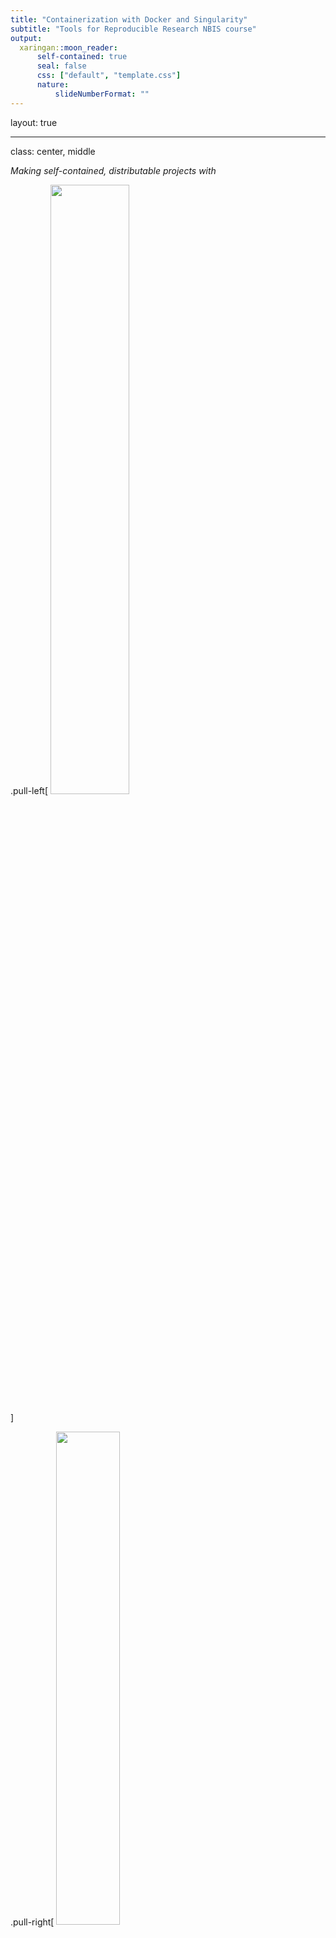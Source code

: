 ```yaml
---
title: "Containerization with Docker and Singularity"
subtitle: "Tools for Reproducible Research NBIS course"
output:
  xaringan::moon_reader:
      self-contained: true
      seal: false
      css: ["default", "template.css"]
      nature:
          slideNumberFormat: ""
---
```


layout: true
<div class="scilife-logo"></div>
<div class="nbis-logo"></div>

---

class: center, middle

*Making self-contained, distributable projects with*

.pull-left[
<img src="https://www.docker.com/sites/default/files/mono-vertical.png" style="width:50%;"/>
<br>

]

.pull-right[
<img src="https://sylabs.io/guides/3.0/user-guide/_static/logo.png" style="width:45%;"/>
<br>
Singularity
]

---
# What is Docker?

* Standardized packaging for software and dependencies
* Docker lets you create and run applications securely isolated in a **container**, packaged with all its dependencies and libraries.

---

# Docker in lifescience

Docker containers can be used to allow others to reproduce a complete analysis:

> To further support reproducibility, we bundled all tools and dependencies into one Docker container available on DockerHub [19]. *docker run* executes the aforementioned Makefile inside the container.

.small[(click [here](https://github.com/metagenomics/2015-biogas-cebitec/blob/master/Dockerfile) to see the Dockerfile)]

```
docker run metagenomics/2015-biogas-cebitec
```

.small[Bremges *et al* GigaScience (2015) 4:33, [doi:10.1186/s13742-015-0073-6](https://doi.org/10.1186/s13742-015-0073-6)]

---

# Docker in lifescience

Docker can also be used to define software environments and settings for benchmarking studies

[CAMI Challenge](https://data.cami-challenge.org/): an independent evaluation of several tools in the field of metagenomics

>... we defined standards for submitting the software itself, along with parameter settings and required databases and implemented them in Docker container templates...

.small[Sczyrba *et al* Nature Methods (2017) 14:1063–1071, [doi.org/10.1038/nmeth.4458](https://doi.org/10.1038/nmeth.4458)]

---

# Docker nomenclature

--

* A Docker .green[file] is a recipe used to build a Docker .green[image]

--

* A Docker .green[image] is a standalone executable package of software

--

* A Docker .green[container] is a standard unit of software run on the Docker Engine.

--

* .green[Docker Hub] is an online service for sharing docker images

---

# Images and containers

Example: Use a different OS

.pull-right[<img src="images/images_and_containers.png">]

--

.pull-left[

.tiny[Check OS on local machine]

```bash
$ uname -a
Darwin johnsmbp.local 19.6.0 \
Darwin Kernel Version 19.6.0: \
Tue Jan 12 22:13:05 PST 2021; \
root:xnu-6153.141.16~1/RELEASE_X86_64 x86_64
```

.tiny[Pull Ubuntu (Linux) image]

```bash
$ docker pull ubuntu:16.04
16.04: Pulling from library/ubuntu
22dc81ace0ea: Pull complete
...
Digest: sha256:e348fbbea0e0a0e73ab0370de151e7800684445c509d46195aef73e090a49bd6
Status: Downloaded newer image for ubuntu:16.04
```

.tiny[Run a container and check OS version]

```bash
$ docker run -it ubuntu:16.04
root@407b0fd13fe5:/# uname -a
Linux 407b0fd13fe5 4.9.60-linuxkit-aufs #1 SMP Mon Nov 6 16:00:12 UTC
2017 x86_64 x86_64 x86_64 GNU/Linux
```
]

---

# Mounting volumes


`$ docker run -it -v $PWD/data:/home/data ubuntu:16.04`

.pull-left[

.tiny[Local project directory:]

```
$ ls project/

|- doc/
|
|- data/
|  |- raw_external/
|  |- raw_internal/
|  |- meta/
|
|- code/
|- notebooks/
|
|- intermediate/
|- scratch/
|- logs/
|
|- results/
|  |- figures/
|  |- tables/
|  |- reports/
|
|- Snakefile
|- config.yml
|- environment.yml
|- Dockerfile
```
]
.pull-right[
.tiny[Docker image file system]
```
$ ls /

|- bin/
|- boot/
|- dev/
|- etc/
|- home/
|  |- data/ # data folder mounted under home/
|     |- raw_external/
|     |- raw_internal/
|     |- meta/
|- lib/
|- lib64/
|- media/
|- opt/
|- proc/
|- root/
|- run/
|- sys/
|- tmp/
|- usr/
|- var/
```
]

---

# What can I use Docker for?

--

* As an advanced .green[environment] manager

```bash
docker run -it -v $PWD:/home my_image /bin/bash
```

--

* To package your .green[code] with the .green[environment] it needs

```bash
docker run \
-v $PWD/data:/home/data \
-v $PWD/results:/home/results \
my_image snakemake report.pdf
```

--

* To package a whole workflow with .green[environment], .green[code] and .green[data] (*e.g.* to accompany a manuscript).

```bash
docker run \
-v $PWD/results:/home/results \
my_image snakemake report.pdf
```

* and much more...

---
# What is Singularity?

<img src="https://sylabs.io/guides/3.7/user-guide/_static/logo.png" style="width:10%;"/>

an open source container platform suitable for HPC clusters

[https://sylabs.io/guides/3.7/user-guide/](https://sylabs.io/guides/3.7/user-guide/)

>Singularity was created to run complex applications on HPC clusters in a simple, portable, and reproducible way.

---

# Docker vs. Singularity

| <img src="https://www.docker.com/sites/default/files/mono-vertical.png" style="width:25%;"/> | <img src="https://sylabs.io/guides/3.7/user-guide/_static/logo.png" style="width:25%;"/> |
| ------ | ----------- |
| runs as a daemon process with superuser privileges | runs as regular user |
| images stored centrally | image files that you can move around. No layers! |
| isolates the host and container file system by default | containers have access to host file system |
| well supported on Mac/Linux/Windows | limited support on Mac/Windows |

---

class: center, middle

# Questions?
